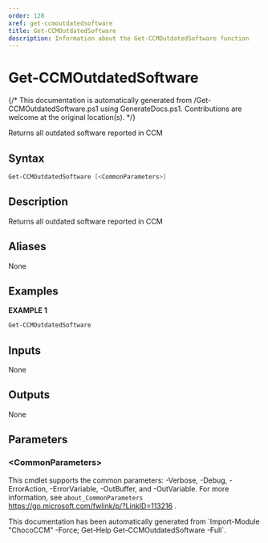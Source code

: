 ```yaml
---
order: 120
xref: get-ccmoutdatedsoftware
title: Get-CCMOutdatedSoftware
description: Information about the Get-CCMOutdatedSoftware function
---
```


# Get-CCMOutdatedSoftware

{/* This documentation is automatically generated from /Get-CCMOutdatedSoftware.ps1 using GenerateDocs.ps1. Contributions are welcome at the original location(s). */}

Returns all outdated software reported in CCM

## Syntax

```powershell
Get-CCMOutdatedSoftware [<CommonParameters>]
```

## Description

Returns all outdated software reported in CCM


## Aliases

None

## Examples

 **EXAMPLE 1**

```powershell
Get-CCMOutdatedSoftware

```

## Inputs

None

## Outputs

None

## Parameters

### &lt;CommonParameters&gt;

This cmdlet supports the common parameters: -Verbose, -Debug, -ErrorAction, -ErrorVariable, -OutBuffer, and -OutVariable. For more information, see `about_CommonParameters` https://go.microsoft.com/fwlink/p/?LinkID=113216 .



<Xref title="Function Reference" value="chococcm-functions" />

<Callout type="info">
    This documentation has been automatically generated from `Import-Module "ChocoCCM" -Force; Get-Help Get-CCMOutdatedSoftware -Full`.
</Callout>
